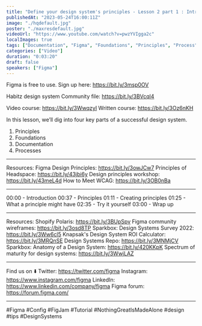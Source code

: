 ```yaml
---
title: "Define your design system's principles - Lesson 2 part 1 : Introduction to design systems"
publishedAt: "2023-05-24T16:00:11Z"
image: "./hqdefault.jpg"
poster: "./maxresdefault.jpg"
videoUrl: "https://www.youtube.com/watch?v=pwzYVIgga2c"
localImages: true
tags: ["Documentation", "Figma", "Foundations", "Principles", "Process", "Tools"]
categories: ["Video"]
duration: "0:03:20"
draft: false
speakers: ["Figma"]
---
```


Figma is free to use. Sign up here: https://bit.ly/3msp0OV

Habitz design system Community file: https://bit.ly/3BVcql4

Video course: https://bit.ly/3WwqzyI
Written course: https://bit.ly/3Oz6nKH

In this lesson, we’ll dig into four key parts of a successful design system.

1. Principles
2. Foundations
3. Documentation
4. Processes

---

Resources:
Figma Design Principles: https://bit.ly/3owJCw7
Principles of Headspace: https://bit.ly/43jbi6y
Design principles workshop: https://bit.ly/43meL4d
How to Meet WCAG: https://bit.ly/3OB0nBa

---

00:00 - Introduction
00:37 - Principles
01:11 - Creating principles
01:25 - What a principle might have
02:35 - Try it yourself
03:00 - Wrap up

---

Resources:
Shopify Polaris: https://bit.ly/3BUpSpv
Figma community wireframes: https://bit.ly/3osd8TP
Sparkbox: Design Systems Survey 2022: https://bit.ly/3Ww6cl5
Knapsak's Design System ROI Calculator: https://bit.ly/3MRQnSE
Design Systems Repo: https://bit.ly/3MNMjCV
Sparkbox: Anatomy of a Design System: https://bit.ly/420KKpK
Spectrum of maturity for design systems: https://bit.ly/3WwjLAZ

---

Find us on ⬇️
Twitter: https://twitter.com/figma
Instagram: https://www.instagram.com/figma
LinkedIn: https://www.linkedin.com/company/figma
Figma forum: https://forum.figma.com/

---

#Figma #Config #FigJam #Tutorial #NothingGreatIsMadeAlone #design #tips #DesignSystems

